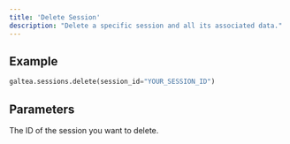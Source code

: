 ```yaml
---
title: 'Delete Session'
description: "Delete a specific session and all its associated data."
---
```


## Example
```python
galtea.sessions.delete(session_id="YOUR_SESSION_ID")
```

## Parameters
<ResponseField name="session_id" type="string" required>
  The ID of the session you want to delete.
</ResponseField>
